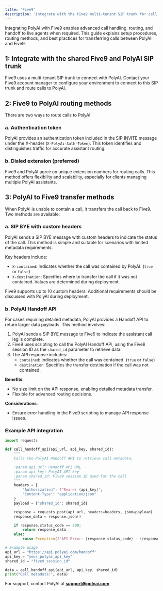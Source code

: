 ```yaml
---
title: 'Five9'
description: 'Integrate with the Five9 multi-tenant SIP trunk for call routing and management.'
---
```


Integrating PolyAI with Five9 enables advanced call handling, routing, and handoff to live agents when required. This guide explains setup
 procedures, routing methods, and best practices for transferring calls between PolyAI and Five9.

## 1: Integrate with the shared Five9 and PolyAI SIP trunk

Five9 uses a multi-tenant SIP trunk to connect with PolyAI. Contact your Five9 account manager to configure your environment to connect
to this SIP trunk and route calls to PolyAI.

## 2: Five9 to PolyAI routing methods

There are two ways to route calls to PolyAI:

### a. Authentication token
PolyAI provides an authentication token included in the SIP INVITE message under the X-header (`X-PolyAi-Auth-Token`). This token identifies
and distinguishes traffic for accurate assistant routing.

### b. Dialed extension (preferred)
Five9 and PolyAI agree on unique extension numbers for routing calls. This method offers flexibility and scalability, especially for clients
managing multiple PolyAI assistants.

## 3: PolyAI to Five9 transfer methods

When PolyAI is unable to contain a call, it transfers the call back to Five9. Two methods are available:

### a. SIP BYE with custom headers
PolyAI sends a SIP BYE message with custom headers to indicate the status of the call. This method is simple and suitable for scenarios with
 limited metadata requirements.

Key headers include:
- `X-contained`: Indicates whether the call was contained by PolyAI. (`true` or `false`)
- `X-destination`: Specifies where to transfer the call if it was not contained. Values are determined during deployment.

<Warning> Five9 supports up to 10 custom headers. Additional requirements should be discussed with PolyAI during deployment. </Warning>

### b. PolyAI Handoff API
For cases requiring detailed metadata, PolyAI provides a Handoff API to return larger data payloads. This method involves:

1. PolyAI sends a SIP BYE message to Five9 to indicate the assistant call leg is complete.
2. Five9 uses scripting to call the PolyAI Handoff API, using the Five9 session ID as the `shared_id` parameter to retrieve data.
3. The API response includes:
   - `contained`: Indicates whether the call was contained. (`true` or `false`)
   - `destination`: Specifies the transfer destination if the call was not contained.

**Benefits**:
- No size limit on the API response, enabling detailed metadata transfer.
- Flexible for advanced routing decisions.

**Considerations**:
- Ensure error handling in the Five9 scripting to manage API response issues.

### Example API integration

```python
import requests

def call_handoff_api(api_url, api_key, shared_id):
    """
    Calls the PolyAI Handoff API to retrieve call metadata.

    :param api_url: Handoff API URL
    :param api_key: PolyAI API key
    :param shared_id: Five9 session ID used for the call
    """
    headers = {
        "Authorization": f"Bearer {api_key}",
        "Content-Type": "application/json"
    }
    payload = {"shared_id": shared_id}

    response = requests.post(api_url, headers=headers, json=payload)
    response_data = response.json()

    if response.status_code == 200:
        return response_data
    else:
        raise Exception(f"API Error: {response.status_code} - {response.text}")

# Example usage
api_url = "https://api.polyai.com/handoff"
api_key = "your_polyai_api_key"
shared_id = "five9_session_id"

data = call_handoff_api(api_url, api_key, shared_id)
print("Call metadata:", data)
```

For support, contact PolyAI at **support@polyai.com**.